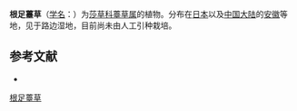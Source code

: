 {{Speciesbox
| name = 根足薹草
| status = 
| status_system = 
| image =
| genus = Carex
| species = rhizopoda
| authority = Maxim.
}}

'''根足薹草'''（[[学名|学名]]：{{lang|la|''Carex rhizopoda''}}）为[[莎草科|莎草科]][[薹草属|薹草属]]的植物。分布在[[日本|日本]]以及[[中国大陆|中国大陆]]的[[安徽|安徽]]等地，见于路边湿地，目前尚未由人工引种栽培。

== 参考文献 ==
<div class="references-small">
* {{cite web| url =http://www.bioinfo.cn/db05/KmzwSpecies.php?action=view&id=25092| title =根足薹草| work =《中国高等植物数据库全库》| publisher =中国科学院微生物研究所| author =昆明植物研究所| accessdate =2009-02-25| deadurl =yes| archiveurl =https://web.archive.org/web/20160305021130/http://www.bioinfo.cn/db05/KmzwSpecies.php?action=view&id=25092| archivedate =2016-03-05}}
</div>
{{Taxonbar|from=Q11111024}}

[[Category:薹草属|根足薹草]]


{{植物小作品}}